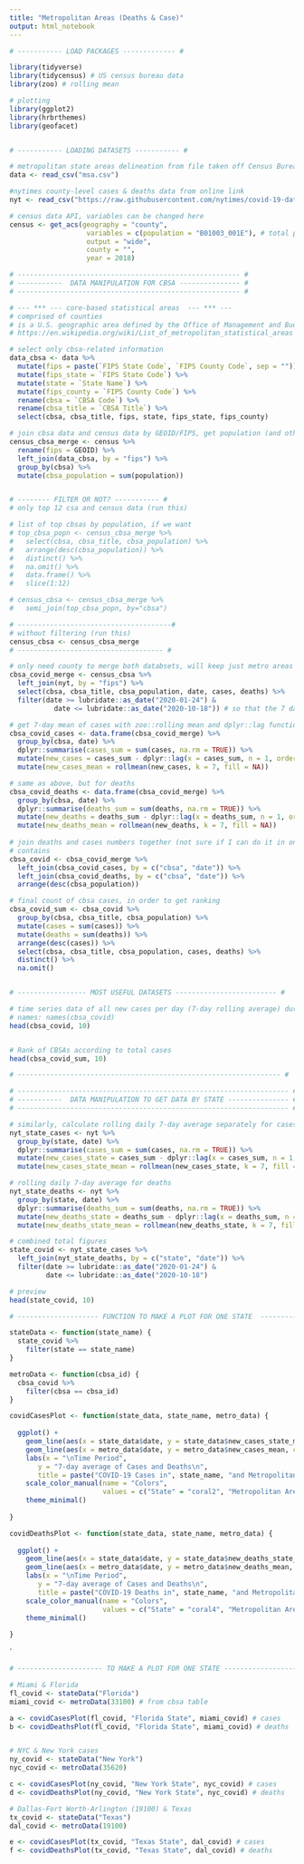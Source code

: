 ```yaml
---
title: "Metropolitan Areas (Deaths & Case)"
output: html_notebook
---
```



```r
# ----------- LOAD PACKAGES ------------- # 

library(tidyverse)
library(tidycensus) # US census bureau data
library(zoo) # rolling mean

# plotting 
library(ggplot2)
library(hrbrthemes) 
library(geofacet) 


# ----------- LOADING DATASETS ----------- # 

# metropolitan state areas delineation from file taken off Census Bureau
data <- read_csv("msa.csv")

#nytimes county-level cases & deaths data from online link 
nyt <- read_csv("https://raw.githubusercontent.com/nytimes/covid-19-data/master/us-counties.csv")

# census data API, variables can be changed here 
census <- get_acs(geography = "county",
                   variables = c(population = "B01003_001E"), # total population), # black veterans 
                   output = "wide",
                   county = "",
                   year = 2018) 


```


```r
# ------------------------------------------------------- #
# -----------  DATA MANIPULATION FOR CBSA --------------- # 
# ------------------------------------------------------- #

# --- *** --- core-based statistical areas  --- *** --- 
# comprised of counties 
# is a U.S. geographic area defined by the Office of Management and Budget (OMB) that consists of one or more counties (or equivalents) anchored by an urban center of at least 10,000 people plus adjacent counties that are socioeconomically tied to the urban center by commuting.
# https://en.wikipedia.org/wiki/List_of_metropolitan_statistical_areas

# select only cbsa-related information 
data_cbsa <- data %>% 
  mutate(fips = paste(`FIPS State Code`, `FIPS County Code`, sep = "")) %>%
  mutate(fips_state = `FIPS State Code`) %>%
  mutate(state = `State Name`) %>%
  mutate(fips_county = `FIPS County Code`) %>%
  rename(cbsa = `CBSA Code`) %>%
  rename(cbsa_title = `CBSA Title`) %>% 
  select(cbsa, cbsa_title, fips, state, fips_state, fips_county)

# join cbsa data and census data by GEOID/FIPS, get population (and other demographic) info.
census_cbsa_merge <- census %>% 
  rename(fips = GEOID) %>% 
  left_join(data_cbsa, by = "fips") %>% 
  group_by(cbsa) %>%
  mutate(cbsa_population = sum(population))


# -------- FILTER OR NOT? ----------- # 
# only top 12 csa and census data (run this)

# list of top cbsas by population, if we want
# top_cbsa_popn <- census_cbsa_merge %>%
#   select(cbsa, cbsa_title, cbsa_population) %>%
#   arrange(desc(cbsa_population)) %>%
#   distinct() %>%
#   na.omit() %>%
#   data.frame() %>%
#   slice(1:12)

# census_cbsa <- census_cbsa_merge %>%
#   semi_join(top_cbsa_popn, by="cbsa")

# --------------------------------------# 
# without filtering (run this)
census_cbsa <- census_cbsa_merge
# ------------------------------------ #

# only need county to merge both databsets, will keep just metro areas (csa)
cbsa_covid_merge <- census_cbsa %>% 
  left_join(nyt, by = "fips") %>% 
  select(cbsa, cbsa_title, cbsa_population, date, cases, deaths) %>% 
  filter(date >= lubridate::as_date("2020-01-24") & 
           date <= lubridate::as_date("2020-10-18")) # so that the 7 day mean wouldn't get messed up

# get 7-day mean of cases with zoo::rolling mean and dplyr::lag function 
cbsa_covid_cases <- data.frame(cbsa_covid_merge) %>% 
  group_by(cbsa, date) %>% 
  dplyr::summarise(cases_sum = sum(cases, na.rm = TRUE)) %>% 
  mutate(new_cases = cases_sum - dplyr::lag(x = cases_sum, n = 1, order_by = date)) %>%
  mutate(new_cases_mean = rollmean(new_cases, k = 7, fill = NA))

# same as above, but for deaths
cbsa_covid_deaths <- data.frame(cbsa_covid_merge) %>% 
  group_by(cbsa, date) %>% 
  dplyr::summarise(deaths_sum = sum(deaths, na.rm = TRUE)) %>% 
  mutate(new_deaths = deaths_sum - dplyr::lag(x = deaths_sum, n = 1, order_by = date)) %>%
  mutate(new_deaths_mean = rollmean(new_deaths, k = 7, fill = NA))
  
# join deaths and cases numbers together (not sure if I can do it in one?)
# contains
cbsa_covid <- cbsa_covid_merge %>% 
  left_join(cbsa_covid_cases, by = c("cbsa", "date")) %>% 
  left_join(cbsa_covid_deaths, by = c("cbsa", "date")) %>% 
  arrange(desc(cbsa_population))

# final count of cbsa cases, in order to get ranking
cbsa_covid_sum <- cbsa_covid %>% 
  group_by(cbsa, cbsa_title, cbsa_population) %>%
  mutate(cases = sum(cases)) %>% 
  mutate(deaths = sum(deaths)) %>%
  arrange(desc(cases)) %>% 
  select(cbsa, cbsa_title, cbsa_population, cases, deaths) %>% 
  distinct() %>% 
  na.omit()


# ----------------- MOST USEFUL DATASETS ------------------------- # 

# time series data of all new cases per day (7-day rolling average) during time period specified
# names: names(cbsa_covid)
head(cbsa_covid, 10)


# Rank of CBSAs according to total cases
head(cbsa_covid_sum, 10)

# ----------------------------------------------------------------- #
```



```r

# ------------------------------------------------------------------- #
# -----------  DATA MANIPULATION TO GET DATA BY STATE --------------- # 
# ------------------------------------------------------------------- #

# similarly, calculate rolling daily 7-day average separately for cases
nyt_state_cases <- nyt %>% 
  group_by(state, date) %>%
  dplyr::summarise(cases_sum = sum(cases, na.rm = TRUE)) %>% 
  mutate(new_cases_state = cases_sum - dplyr::lag(x = cases_sum, n = 1, order_by = date)) %>%
  mutate(new_cases_state_mean = rollmean(new_cases_state, k = 7, fill = NA))

# rolling daily 7-day average for deaths
nyt_state_deaths <- nyt %>% 
  group_by(state, date) %>%
  dplyr::summarise(deaths_sum = sum(deaths, na.rm = TRUE)) %>% 
  mutate(new_deaths_state = deaths_sum - dplyr::lag(x = deaths_sum, n = 1, order_by = date)) %>%
  mutate(new_deaths_state_mean = rollmean(new_deaths_state, k = 7, fill = NA))

# combined total figures
state_covid <- nyt_state_cases %>% 
  left_join(nyt_state_deaths, by = c("state", "date")) %>%
  filter(date >= lubridate::as_date("2020-01-24") & 
         date <= lubridate::as_date("2020-10-18")

# preview
head(state_covid, 10)
```



```r

# -------------------- FUNCTION TO MAKE A PLOT FOR ONE STATE  ------------------- # 

stateData <- function(state_name) {
  state_covid %>% 
    filter(state == state_name)
}

metroData <- function(cbsa_id) {
  cbsa_covid %>% 
    filter(cbsa == cbsa_id)
}

covidCasesPlot <- function(state_data, state_name, metro_data) {
  
  ggplot() + 
    geom_line(aes(x = state_data$date, y = state_data$new_cases_state_mean, color = "State"), size = 1.2) + 
    geom_line(aes(x = metro_data$date, y = metro_data$new_cases_mean, color = "Metropolitan Area"), size = 1.2) + 
    labs(x = "\nTime Period", 
       y = "7-day average of Cases and Deaths\n",
       title = paste("COVID-19 Cases in", state_name, "and Metropolitan Area\n")) + 
    scale_color_manual(name = "Colors", 
                       values = c("State" = "coral2", "Metropolitan Area" = "cadetblue")) +
    theme_minimal() 
    
}

covidDeathsPlot <- function(state_data, state_name, metro_data) {
  
  ggplot() + 
    geom_line(aes(x = state_data$date, y = state_data$new_deaths_state_mean, color = "State"), size = 1.2) + 
    geom_line(aes(x = metro_data$date, y = metro_data$new_deaths_mean, color = "Metropolitan Area"), size = 1.2) + 
    labs(x = "\nTime Period", 
       y = "7-day average of Cases and Deaths\n",
       title = paste("COVID-19 Deaths in", state_name, "and Metropolitan Area\n")) + 
    scale_color_manual(name = "Colors", 
                       values = c("State" = "coral4", "Metropolitan Area" = "darkcyan")) +
    theme_minimal() 
    
}

```

`
```r

# --------------------- TO MAKE A PLOT FOR ONE STATE -------------------------- # 

# Miami & Florida 
fl_covid <- stateData("Florida")
miami_covid <- metroData(33100) # from cbsa table

a <- covidCasesPlot(fl_covid, "Florida State", miami_covid) # cases
b <- covidDeathsPlot(fl_covid, "Florida State", miami_covid) # deaths


# NYC & New York cases
ny_covid <- stateData("New York")
nyc_covid <- metroData(35620)

c <- covidCasesPlot(ny_covid, "New York State", nyc_covid) # cases
d <- covidDeathsPlot(ny_covid, "New York State", nyc_covid) # deaths

# Dallas-Fort Worth-Arlington (19100) & Texas
tx_covid <- stateData("Texas")
dal_covid <- metroData(19100)

e <- covidCasesPlot(tx_covid, "Texas State", dal_covid) # cases
f <- covidDeathsPlot(tx_covid, "Texas State", dal_covid) # deaths



```

